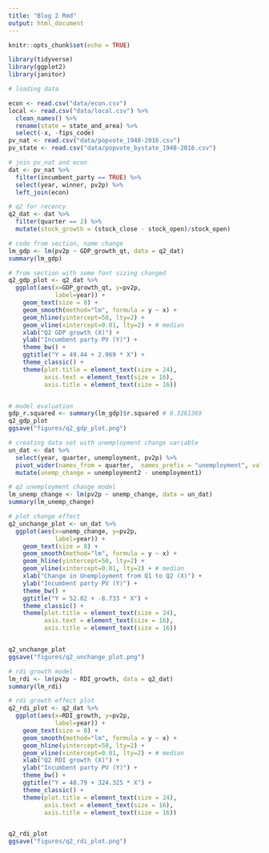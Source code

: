 ```yaml
---
title: "Blog 2 Rmd"
output: html_document
---
```


```r
knitr::opts_chunk$set(echo = TRUE)

library(tidyverse)
library(ggplot2)
library(janitor)

# loading data

econ <- read.csv("data/econ.csv")
local <- read.csv("data/local.csv") %>%
  clean_names() %>%
  rename(state = state_and_area) %>%
  select(-x, -fips_code)
pv_nat <- read.csv("data/popvote_1948-2016.csv")
pv_state <- read.csv("data/popvote_bystate_1948-2016.csv")

# join pv_nat and econ
dat <- pv_nat %>% 
  filter(incumbent_party == TRUE) %>%
  select(year, winner, pv2p) %>%
  left_join(econ)

# q2 for recency
q2_dat <- dat %>%
  filter(quarter == 2) %>%
  mutate(stock_growth = (stock_close - stock_open)/stock_open)

```


```r

# code from section, name change
lm_gdp <- lm(pv2p ~ GDP_growth_qt, data = q2_dat)
summary(lm_gdp)

# from section with some font sizing changed
q2_gdp_plot <- q2_dat %>%
  ggplot(aes(x=GDP_growth_qt, y=pv2p,
             label=year)) + 
    geom_text(size = 8) +
    geom_smooth(method="lm", formula = y ~ x) +
    geom_hline(yintercept=50, lty=2) +
    geom_vline(xintercept=0.01, lty=2) + # median
    xlab("Q2 GDP growth (X)") +
    ylab("Incumbent party PV (Y)") +
    theme_bw() +
    ggtitle("Y = 49.44 + 2.969 * X") + 
    theme_classic() +
    theme(plot.title = element_text(size = 24),
          axis.text = element_text(size = 16),
          axis.title = element_text(size = 16))


# model evaluation
gdp_r.squared <- summary(lm_gdp)$r.squared # 0.3261369
q2_gdp_plot
ggsave("figures/q2_gdp_plot.png")


```

```r

# creating data set with unemployment change variable
un_dat <- dat %>%
  select(year, quarter, unemployment, pv2p) %>%
  pivot_wider(names_from = quarter,  names_prefix = "unemployment", values_from = unemployment) %>%
  mutate(unemp_change = unemployment2 - unemployment1)

# q2 unemployment change model
lm_unemp_change <- lm(pv2p ~ unemp_change, data = un_dat)
summary(lm_unemp_change)

# plot change effect
q2_unchange_plot <- un_dat %>%
  ggplot(aes(x=unemp_change, y=pv2p,
             label=year)) + 
    geom_text(size = 8) +
    geom_smooth(method="lm", formula = y ~ x) +
    geom_hline(yintercept=50, lty=2) +
    geom_vline(xintercept=0.01, lty=2) + # median
    xlab("Change in Unemployment from Q1 to Q2 (X)") +
    ylab("Incumbent party PV (Y)") +
    theme_bw() +
    ggtitle("Y = 52.02 + -8.733 * X") + 
    theme_classic() +
    theme(plot.title = element_text(size = 24),
          axis.text = element_text(size = 16),
          axis.title = element_text(size = 16))


q2_unchange_plot
ggsave("figures/q2_unchange_plot.png")

```

```r

# rdi growth model
lm_rdi <- lm(pv2p ~ RDI_growth, data = q2_dat)
summary(lm_rdi)

# rdi growth effect plot
q2_rdi_plot <- q2_dat %>%
  ggplot(aes(x=RDI_growth, y=pv2p,
             label=year)) + 
    geom_text(size = 8) +
    geom_smooth(method="lm", formula = y ~ x) +
    geom_hline(yintercept=50, lty=2) +
    geom_vline(xintercept=0.01, lty=2) + # median
    xlab("Q2 RDI growth (X)") +
    ylab("Incumbent party PV (Y)") +
    theme_bw() +
    ggtitle("Y = 48.79 + 324.325 * X") + 
    theme_classic() +
    theme(plot.title = element_text(size = 24),
          axis.text = element_text(size = 16),
          axis.title = element_text(size = 16))


q2_rdi_plot
ggsave("figures/q2_rdi_plot.png")

```

